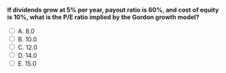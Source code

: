 ::: {.question-block}

<form onsubmit="event.preventDefault(); checkAnswer('module10_mcq_q100')" data-correct-answer="C">
<strong style="display: block;">If dividends grow at 5% per year, payout ratio is 60%, and cost of equity is 10%, what is the P/E ratio implied by the Gordon growth model?</strong>

<label><input type="radio" name="module10_mcq_q100" value="A"> A. 8.0</label><br>
<label><input type="radio" name="module10_mcq_q100" value="B"> B. 10.0</label><br>
<label><input type="radio" name="module10_mcq_q100" value="C"> C. 12.0</label><br>
<label><input type="radio" name="module10_mcq_q100" value="D"> D. 14.0</label><br>
<label><input type="radio" name="module10_mcq_q100" value="E"> E. 15.0</label><br>
</form>

<div id="feedback-module10_mcq_q100" class="feedback" data-status="" style="display:none;">
✅ C is correct. Using $P/E = payout / (r - g) = 0.6 / (0.10 - 0.05) = 12$.
</div>

:::
